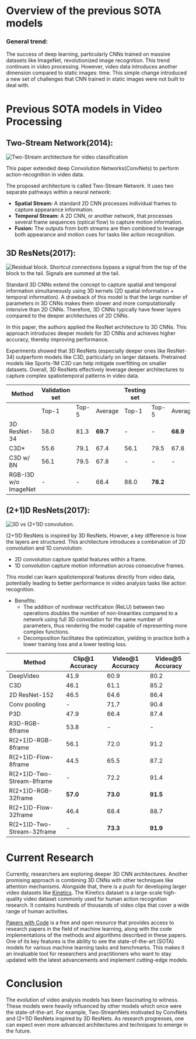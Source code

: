 # Overview of the previous SOTA models

### General trend:

The success of deep learning, particularly CNNs trained on massive datasets like ImageNet, revolutionized image recognition. This trend continues in video processing. However, video data introduces another dimension compared to static images: time. This simple change introduced a new set of challenges that CNN trained in static images were not built to deal with. 

# Previous SOTA models in Video Processing

## Two-Stream Network(2014):

<div class="flex justify-center">
    <img src="https://huggingface.co/datasets/hf-vision/course-assets/resolve/main/previous sota models/SOTA Models Two-Stream architecture for video classification.png" alt="Two-Stream architecture for video classification">
</div>

This paper extended deep Convolution Networks(ConvNets) to perform action-recognition in video data. 

The proposed architecture is called Two-Stream Network. It uses two separate pathways within a neural network:

- **Spatial Stream:** A standard 2D CNN processes individual frames to capture appearance information.
- **Temporal Stream:** A 2D CNN, or another network, that processes several frame sequences (optical flow) to capture motion information.
- **Fusion:** The outputs from both streams are then combined to leverage both appearance and motion cues for tasks like action recognition.

## 3D ResNets(2017):

<div class="flex justify-center">
    <img src="https://huggingface.co/datasets/hf-vision/course-assets/resolve/main/previous sota models/SOTA Models Residual block. Shortcut connections bypass a signal from the top of the block to the tail. Signals are summed at the tail..png" alt="Residual block. Shortcut connections bypass a signal from the top of the block to the tail. Signals are summed at the tail.">
</div>

Standard 3D CNNs extend the concept to capture spatial and temporal information simultaneously using 3D kernels (2D spatial information + temporal information). A drawback of this model is that the large number of parameters in 3D CNNs makes them slower and more computationally intensive than 2D CNNs. Therefore, 3D CNNs typically have fewer layers compared to the deeper architectures of 2D CNNs.

In this paper, the authors applied the ResNet architecture to 3D CNNs. This approach introduces deeper models for 3D CNNs and achieves higher accuracy, thereby improving performance.

Experiments showed that 3D ResNets (especially deeper ones like ResNet-34) outperform models like C3D, particularly on larger datasets. Pretrained models like Sports-1M C3D can help mitigate overfitting on smaller datasets. Overall, 3D ResNets effectively leverage deeper architectures to capture complex spatiotemporal patterns in video data.

| Method                | Validation set |             |            | Testing set |             |            |
|-----------------------|----------------|-------------|------------|-------------|-------------|------------|
|                       | Top-1          | Top-5       | Average    | Top-1       | Top-5       | Average    |
| 3D ResNet-34   | 58.0           | 81.3        | **69.7**   | -           | -           | **68.9**   |
| C3D*                  | 55.6           | 79.1        | 67.4       | 56.1        | 79.5        | 67.8       |
| C3D w/ BN         | 56.1           | 79.5        | 67.8       | -           | -           | -          |
| RGB-I3D w/o ImageNet | -          | -           | 68.4       | 88.0        | **78.2**    |

## (2+1)D ResNets(2017):

<div class="flex justify-center">
    <img src="https://huggingface.co/datasets/hf-vision/course-assets/resolve/main/previous sota models/SOTA Models 3D vs (2+1)D convolution..png" alt="3D vs (2+1)D convolution.">
</div>

(2+1)D ResNets is inspired by 3D ResNets. Howver, a key difference is how the layers are structured. This architecture introduces a combination of 2D convolution and 1D convolution:

- 2D convolution capture spatial features within a frame.
- 1D convolution capture motion information across consecutive frames.

This model can learn spatiotemporal features directly from video data, potentially leading to better performance in video analysis tasks like action recognition.

- Benefits:
    - The addition of nonlinear rectification (ReLU) between two operations doubles the number of non-linearities compared to a network using full 3D convolution for the same number of parameters, thus rendering the model capable of representing more complex functions.
    - Decomposition facilitates the optimization, yielding in practice both a lower training loss and a lower testing loss.

| Method                        | Clip@1 Accuracy | Video@1 Accuracy | Video@5 Accuracy |
|-------------------------------|--------|---------|---------|
| DeepVideo                | 41.9   | 60.9    | 80.2    |
| C3D                     | 46.1   | 61.1    | 85.2    |
| 2D ResNet-152            | 46.5  | 64.6    | 86.4    |
| Conv pooling             | -      | 71.7    | 90.4    |
| P3D                      | 47.9  | 66.4   | 87.4   |
| R3D-RGB-8frame                | 53.8   | -       | -       |
| R(2+1)D-RGB-8frame            | 56.1   | 72.0    | 91.2    |
| R(2+1)D-Flow-8frame           | 44.5   | 65.5    | 87.2    |
| R(2+1)D-Two-Stream-8frame     | -      | 72.2    | 91.4    |
| R(2+1)D-RGB-32frame           | **57.0**   | **73.0**    | **91.5**    |
| R(2+1)D-Flow-32frame          | 46.4   | 68.4    | 88.7    |
| R(2+1)D-Two-Stream-32frame    | -      | **73.3**    | **91.9**    |

# Current Research

Currently, researchers are exploring deeper 3D CNN architectures. Another promising approach is combining 3D CNNs with other techniques like attention mechanisms. Alongside that, there is a push for developing larger video datasets like [Kinetics](https://github.com/google-deepmind/kinetics-i3d).
The Kinetics dataset is a large-scale high-quality video dataset commonly used for human action recognition research. It contains hundreds of thousands of video clips that cover a wide range of human activities.

<Tip>

[Papers with Code](https://paperswithcode.com/) is a free and open resource that provides access to research papers in the field of machine learning, along with the code implementations of the methods and algorithms described in these papers. One of its key features is the ability to see the state-of-the-art (SOTA) models for various machine learning tasks and benchmarks. This makes it an invaluable tool for researchers and practitioners who want to stay updated with the latest advancements and implement cutting-edge models.

</Tip>

# Conclusion

The evolution of video analysis models has been fascinating to witness. These models were heavily influenced by other models which once were the state-of-the-art. For example, Two-StreamNets motivated by ConvNets and (2+1)D ResNets inspired by 3D ResNets. As research progresses, one can expect even more advanced architectures and techniques to emerge in the future.